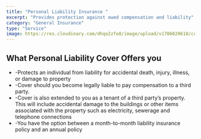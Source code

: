 ```yaml
---
title: "Personal Liability Insurance "
excerpt: "Provides protection against owed compensation and liability"
category: "General Insurance"
type: "Service"
image: https://res.cloudinary.com/dhqo2zfe8/image/upload/v1706020618/covereffect/iStock-1572428004_gcsrpp.jpg
---
```


## What Personal Liability Cover Offers you ##

-    -Protects an individual from liability for accidental death, injury, illness, or damage to property
-    -Cover should you become legally liable to pay compensation to a third party.
-    -Cover is also extended to you as a tenant of a third party’s property. This will include accidental damage to the buildings or other items associated with the property such as electricity, sewerage and telephone connections
-    -You have the option between a month-to-month liability insurance policy and an annual policy

